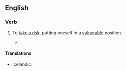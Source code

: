 ==English==

===Verb===
{{head|en|verb|conjugation of {{l|en|stick}}|head=[[stick]] one's [[neck]] [[out]]}}

# {{idiomatic}} To [[take a risk]], putting oneself in a [[vulnerable]] position.
#* {{RQ:Wodehouse Offing|XVI|Uncle Tom's study was a place I seldom entered during my visits to Brinkley Court, because when I did go there he always grabbed me and started to talk about old silver, whereas if he caught me in the open he often touched on other topics, and the way I looked at it was that there was no sense in '''sticking one's neck out'''. It was more than a year since I had been inside this sanctum [...]}}

====Translations====
{{trans-top|putting oneself in a vulnerable position}}
* Icelandic: {{t-|is|gefa höggstað á sér}}
{{trans-mid}}
{{trans-bottom}}